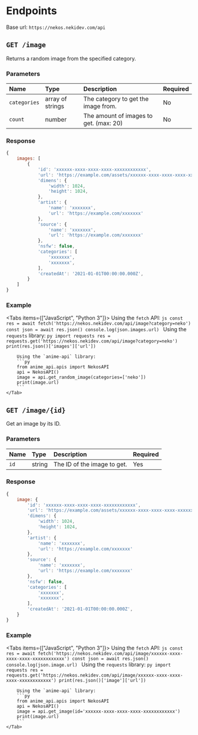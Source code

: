 
# Endpoints

Base url: `https://nekos.nekidev.com/api`

## `GET /image`

Returns a random image from the specified category.

### Parameters

| Name | Type | Description | Required |
| :--- | :--- | :--- | :--- |
| `categories` | array of strings | The category to get the image from. | No |
| `count` | number | The amount of images to get. (max: 20) | No |

### Response

```js
{ 
    images: [
        {
            'id': 'xxxxxx-xxxx-xxxx-xxxx-xxxxxxxxxxxx',
            'url': 'https://example.com/assets/xxxxxx-xxxx-xxxx-xxxx-xxxxxxxxxxxx.png',
            'dimens': {
                'width': 1024,
                'height': 1024,
            },
            'artist': {
                'name': 'xxxxxxx',
                'url': 'https://example.com/xxxxxxx'
            },
            'source': {
                'name': 'xxxxxxx',
                'url': 'https://example.com/xxxxxxx'
            },
            'nsfw': false,
            'categories': [
                'xxxxxxx',
                'xxxxxxx',
            ],
            'createdAt': '2021-01-01T00:00:00.000Z',
        }
    ]
}
```

### Example

<Tabs items={["JavaScript", "Python 3"]}>
    <Tab>
        Using the `fetch` API:
        ```js
        const res = await fetch('https://nekos.nekidev.com/api/image?category=neko')
        const json = await res.json()
        console.log(json.images.url)
        ``` 
    </Tab>
    <Tab>
        Using the `requests` library:
        ```py
        import requests
        res = requests.get('https://nekos.nekidev.com/api/image?category=neko')
        print(res.json()['images']['url'])
        ```

        Using the `anime-api` library:
        ```py
        from anime_api.apis import NekosAPI
        api = NekosAPI()
        image = api.get_random_image(categories=['neko'])
        print(image.url)
        ```
    </Tab>
</Tabs>

## `GET /image/{id}`

Get an image by its ID.

### Parameters

| Name | Type | Description | Required |
| :--- | :--- | :--- | :--- |
| `id` | string | The ID of the image to get. | Yes |

### Response

```js
{ 
    image: {
        'id': 'xxxxxx-xxxx-xxxx-xxxx-xxxxxxxxxxxx',
        'url': 'https://example.com/assets/xxxxxx-xxxx-xxxx-xxxx-xxxxxxxxxxxx.png',
        'dimens': {
            'width': 1024,
            'height': 1024,
        },
        'artist': {
            'name': 'xxxxxxx',
            'url': 'https://example.com/xxxxxxx'
        },
        'source': {
            'name': 'xxxxxxx',
            'url': 'https://example.com/xxxxxxx'
        },
        'nsfw': false,
        'categories': [
            'xxxxxxx',
            'xxxxxxx',
        ],
        'createdAt': '2021-01-01T00:00:00.000Z',
    }
}
```

### Example

<Tabs items={["JavaScript", "Python 3"]}>
    <Tab>
        Using the `fetch` API:
        ```js
        const res = await fetch('https://nekos.nekidev.com/api/image/xxxxxx-xxxx-xxxx-xxxx-xxxxxxxxxxxx')
        const json = await res.json()
        console.log(json.image.url)
        ``` 
    </Tab>
    <Tab>
        Using the `requests` library:
        ```py
        import requests
        res = requests.get('https://nekos.nekidev.com/api/image/xxxxxx-xxxx-xxxx-xxxx-xxxxxxxxxxxx')
        print(res.json()['image']['url'])
        ```

        Using the `anime-api` library:
        ```py
        from anime_api.apis import NekosAPI
        api = NekosAPI()
        image = api.get_image(id='xxxxxx-xxxx-xxxx-xxxx-xxxxxxxxxxxx')
        print(image.url)
        ```
    </Tab>
</Tabs>
